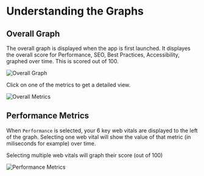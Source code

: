 

# Understanding the Graphs

## Overall Graph

The overall graph is displayed when the app is first launched. It displayes the overall score for Performance, SEO, Best Practices, Accessibility, graphed over time. This is scored out of 100.

![Overall Graph](/docs/OverallGraph.png)

Click on one of the metrics to get a detailed view.

![Overall Metrics](/docs/OverallMetrics.png)

## Performance Metrics

When `Performance` is selected, your 6 key web vitals are displayed to the left of the graph. Selecting one web vital will show the value of that metric (in miliseconds for example) over time.

Selecting multiple web vitals will graph their score (out of 100)

![Performance Metrics](/docs/PerformanceMetrics.png)
